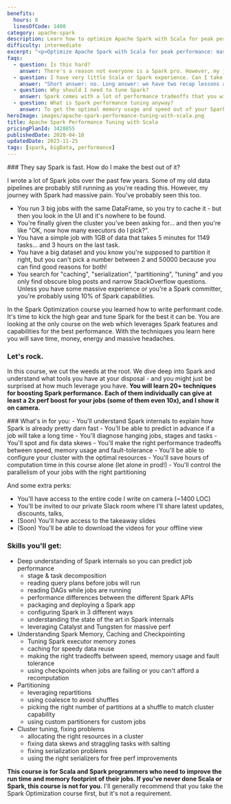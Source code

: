 ```yaml
---
benefits:
  hours: 8
  linesOfCode: 1400
category: apache-spark
description: Learn how to optimize Apache Spark with Scala for peak performance with our comprehensive course. Master Spark internals and configurations to enhance speed and memory efficiency for your cluster.
difficulty: intermediate
excerpt: "<p>Optimize Apache Spark with Scala for peak performance: master Spark internals and configurations to achieve maximum speed and memory efficiency for your cluster</p>"
faqs:
  - question: Is this hard?
    answer: There's a reason not everyone is a Spark pro. However, my job is to give you these (otherwise hard) topics in a way that will make you go like "huh, that wasn't so hard".
  - question: I have very little Scala or Spark experience. Can I take this course?
    answer: "Short answer: no. Long answer: we have two recap lessons at the beginning, but they're not a crash course into Scala or Spark and they're not enough if this is the first time you're seeing them. You should take the Scala beginners course and the Spark Essentials course at least. I'll also recommend taking the first Spark Optimization course, but it's not a requirement - this course is standalone. "
  - question: Why should I need to tune Spark?
    answer: Spark comes with a lot of performance tradeoffs that you will have to make while running your jobs. It's important to know what they are and how you can use each configuration or setting, so that you can get the best performance out of your jobs.
  - question: What is Spark performance tuning anyway?
    answer: To get the optimal memory usage and speed out of your Spark job, you will need to know how Spark works. Tuning Spark means setting the right configurations before running a job, the right resource allocation for your clusters, the right partitioning for your data, and many other aspects.
heroImage: images/apache-spark-performance-tuning-with-scala.png
title: Apache Spark Performance Tuning with Scala
pricingPlanId: 3428855
publishedDate: 2020-04-10
updatedDate: 2023-11-25
tags: [spark, bigData, performance]
---
```



<CourseLayout>
<Fragment slot="goal">
### They say Spark is fast. How do I make the best out of it?

I wrote a lot of Spark jobs over the past few years. Some of my old data pipelines are probably still running as you're reading this. However, my journey with Spark had massive pain. You've probably seen this too.

- You run 3 big jobs with the same DataFrame, so you try to cache it - but then you look in the UI and it's nowhere to be found.
- You're finally given the cluster you've been asking for... and then you're like "OK, now how many executors do I pick?".
- You have a simple job with 1GB of data that takes 5 minutes for 1149 tasks... and 3 hours on the last task.
- You have a big dataset and you know you're supposed to partition it right, but you can't pick a number between 2 and 50000 because you can find good reasons for both!
- You search for "caching", "serialization", "partitioning", "tuning" and you only find obscure blog posts and narrow StackOverflow questions.
  Unless you have some massive experience or you're a Spark committer, you're probably using 10% of Spark capabilities.

In the Spark Optimization course you learned how to write performant code. It's time to kick the high gear and tune Spark for the best it can be. You are looking at the only course on the web which leverages Spark features and capabilities for the best performance. With the techniques you learn here you will save time, money, energy and massive headaches.

### Let's rock.

In this course, we cut the weeds at the root. We dive deep into Spark and understand what tools you have at your disposal - and you might just be surprised at how much leverage you have. **You will learn 20+ techniques for boosting Spark performance. Each of them individually can give at least a 2x perf boost for your jobs (some of them even 10x), and I show it on camera.**

</Fragment>
<Fragment slot="skills">
### What's in for you:
- You'll understand Spark internals to explain how Spark is already pretty darn fast
- You'll be able to predict in advance if a job will take a long time
- You'll diagnose hanging jobs, stages and tasks
- You'll spot and fix data skews
- You'll make the right performance tradeoffs between speed, memory usage and fault-tolerance
- You'll be able to configure your cluster with the optimal resources
- You'll save hours of computation time in this course alone (let alone in prod!)
- You'll control the parallelism of your jobs with the right partitioning

And some extra perks:

- You'll have access to the entire code I write on camera (~1400 LOC)
- You'll be invited to our private Slack room where I'll share latest updates, discounts, talks,
- (Soon) You'll have access to the takeaway slides
- (Soon) You'll be able to download the videos for your offline view

### Skills you'll get:

- Deep understanding of Spark internals so you can predict job performance
  - stage & task decomposition
  - reading query plans before jobs will run
  - reading DAGs while jobs are running
  - performance differences between the different Spark APIs
  - packaging and deploying a Spark app
  - configuring Spark in 3 different ways
  - understanding the state of the art in Spark internals
  - leveraging Catalyst and Tungsten for massive perf
- Understanding Spark Memory, Caching and Checkpointing
  - Tuning Spark executor memory zones
  - caching for speedy data reuse
  - making the right tradeoffs between speed, memory usage and fault tolerance
  - using checkpoints when jobs are failing or you can't afford a recomputation
- Partitioning
  - leveraging repartitions
  - using coalesce to avoid shuffles
  - picking the right number of partitions at a shuffle to match cluster capability
  - using custom partitioners for custom jobs
- Cluster tuning, fixing problems
  - allocating the right resources in a cluster
  - fixing data skews and straggling tasks with salting
  - fixing serialization problems
  - using the right serializers for free perf improvements

**This course is for Scala and Spark programmers who need to improve the run time and memory footprint of their jobs. If you've never done Scala or Spark, this course is not for you.** I'll generally recommend that you take the Spark Optimization course first, but it's not a requirement.

</Fragment>
</CourseLayout>
